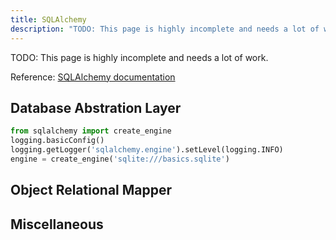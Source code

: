 ```yaml
---
title: SQLAlchemy
description: "TODO: This page is highly incomplete and needs a lot of work."
---
```


TODO: This page is highly incomplete and needs a lot of work.

Reference: [SQLAlchemy documentation](http://docs.sqlalchemy.org/en/rel_1_1/)

## Database Abstration Layer

```python
from sqlalchemy import create_engine
logging.basicConfig()
logging.getLogger('sqlalchemy.engine').setLevel(logging.INFO)
engine = create_engine('sqlite:///basics.sqlite')
```
## Object Relational Mapper

## Miscellaneous